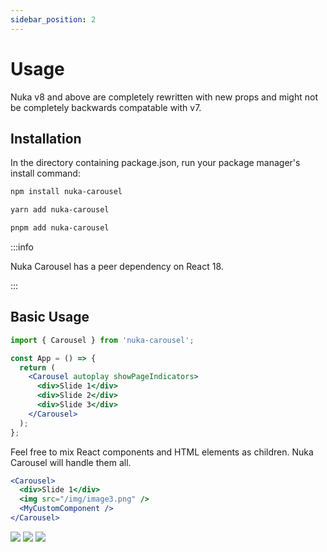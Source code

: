 ```yaml
---
sidebar_position: 2
---
```



# Usage

Nuka v8 and above are completely rewritten with new props and might not be completely backwards compatable with v7.


## Installation

In the directory containing package.json, run your package manager's install command:

<Tabs>
  <TabItem value="npm" label="npm" default>

```bash
npm install nuka-carousel
```

  </TabItem>
  <TabItem value="yarn" label="Yarn">

```bash
yarn add nuka-carousel
```

  </TabItem>
  <TabItem value="pnpm" label="pnpm">

```bash
pnpm add nuka-carousel
```

  </TabItem>
</Tabs>

:::info

Nuka Carousel has a peer dependency on React 18.

:::

## Basic Usage

```jsx
import { Carousel } from 'nuka-carousel';

const App = () => {
  return (
    <Carousel autoplay showPageIndicators>
      <div>Slide 1</div>
      <div>Slide 2</div>
      <div>Slide 3</div>
    </Carousel>
  );
};
```

Feel free to mix React components and HTML elements as children. Nuka Carousel will handle them all.

```jsx
<Carousel>
  <div>Slide 1</div>
  <img src="/img/image3.png" />
  <MyCustomComponent />
</Carousel>
```

<Carousel autoplay showPageIndicators>
  <img src="/open-source/nuka-carousel/img/pexels-01.jpg" />
  <img src="/open-source/nuka-carousel/img/pexels-02.jpg" />
  <img src="/open-source/nuka-carousel/img/pexels-03.jpg" />
</Carousel>
